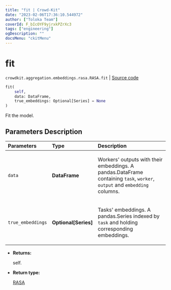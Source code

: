 ```yaml
---
title: "fit | Crowd-Kit"
date: "2023-02-06T17:36:10.544972"
author: ["Toloka Team"]
coverId: F_bIcOYF9yjrxkPZrXc3
tags: ["engineering"]
ogDescription: ""
docsMenu: "ckitMenu"
---
```


# fit
`crowdkit.aggregation.embeddings.rasa.RASA.fit` | [Source code](https://github.com/Toloka/crowd-kit/blob/v1.2.0/crowdkit/aggregation/embeddings/rasa.py#L105)

```python
fit(
    self,
    data: DataFrame,
    true_embeddings: Optional[Series] = None
)
```

Fit the model.

## Parameters Description

| Parameters | Type | Description |
| :----------| :----| :-----------|
`data`|**DataFrame**|<p>Workers&#x27; outputs with their embeddings. A pandas.DataFrame containing `task`, `worker`, `output` and `embedding` columns.</p>
`true_embeddings`|**Optional\[Series\]**|<p>Tasks&#x27; embeddings. A pandas.Series indexed by `task` and holding corresponding embeddings.</p>

* **Returns:**

  self.

* **Return type:**

  [RASA](/docs-new/crowd-kit/reference/crowdkit.aggregation.embeddings.rasa.RASA)
